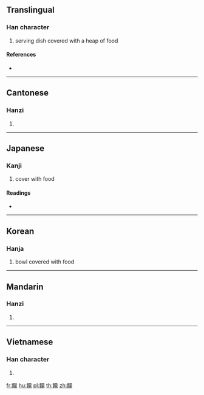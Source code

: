 {{character info/new}}
==Translingual==

===Han character===
{{Han char|rn=184|rad=食|as=14|sn=23|four=84732|canj=OITBO}}

# serving dish covered with a heap of food

====References====
* {{Han ref|kx=1426.320|dkj=44451|dj=1952.330|hdz=74475.090|uh=995B|ud=39259|bh=F777|bd=63351}}

----

==Cantonese==

===Hanzi===
{{yue-hanzi|jyut=|y=mung4}}

# {{defn|lang=yue|sort=食14}}

----

==Japanese==

===Kanji===
{{ja-kanji|grade=|rs=食14}}

# cover with food

====Readings====
* {{ja-readings|on=[[ぼう]] (bō), [[む]] (mu)|kun=[[やまもり]] (yamamori)}}

----

==Korean==

===Hanja===
{{ko-hanja|hangeul=몽|eumhun=[[그릇]]에 [[가득차다|가득찬]] [[모양]]|rv=mong|mr=mong|y=mong|ehrv=geureus-e gadeukchan moyang}}

# bowl covered with food

----

==Mandarin==

===Hanzi===
{{cmn-hanzi|pin=[[méng]] ([[meng2]])|wg=meng<sup>2</sup>}}

# {{defn|lang=cmn|sort=食14}}

----

==Vietnamese==

===Han character===
{{vi-hantu|[[mông]]|rs=食14}}

# {{defn|lang=vi|sort=食14}}

[[fr:饛]]
[[hu:饛]]
[[pl:饛]]
[[th:饛]]
[[zh:饛]]